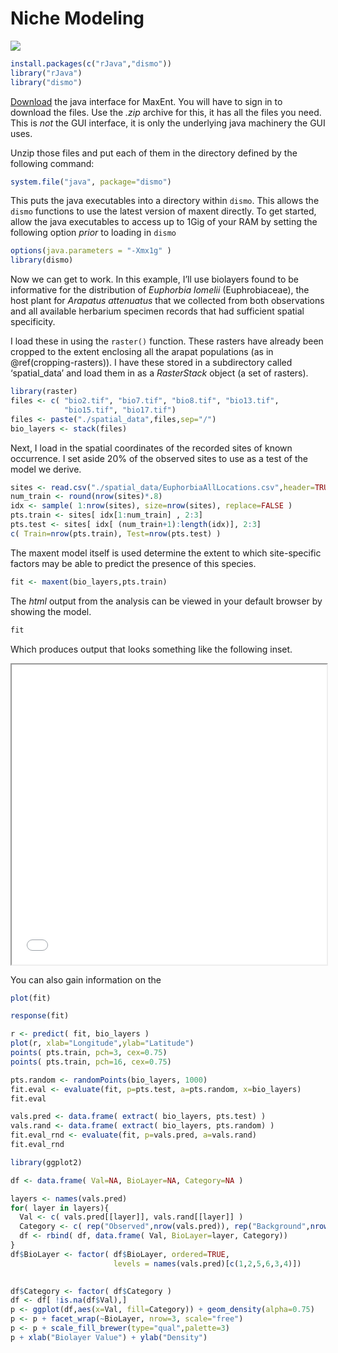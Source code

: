 # Niche Modeling {.imageChapter}

<div class="chapter_image"><img src="chapter_images/ch_bird.jpg"></div>



```r
install.packages(c("rJava","dismo"))
library("rJava")
library("dismo")
```



[Download](http://www.cs.princeton.edu/~schapire/maxent/) the java interface for MaxEnt.  You will have to sign in to download the files.  Use the *.zip* archive for this, it has all the files you need.  This is *not* the GUI interface, it is only the underlying java machinery the GUI uses.

Unzip those files and put each of them in the directory defined by the following command:

```r
system.file("java", package="dismo")
```

This puts the java executables into a directory within `dismo`.  This allows the `dismo` functions to use the latest version of maxent directly.  To get started, allow the java executables to access up to 1Gig of your RAM by setting the following option *prior* to loading in `dismo`

```r
options(java.parameters = "-Xmx1g" )
library(dismo)
```

Now we can get to work.  In this example, I'll use biolayers found to be informative for the distribution of *Euphorbia lomelii* (Euphrobiaceae), the host plant for *Arapatus attenuatus* that we collected from both observations and all available herbarium specimen records that had sufficient spatial specificity.

I load these in using the `raster()` function.  These rasters have already been cropped to the extent enclosing all the arapat populations (as in \@ref(cropping-rasters)).  I have these stored in a subdirectory called 'spatial_data' and load them in as a *RasterStack* object (a set of rasters).

```r
library(raster)
files <- c( "bio2.tif", "bio7.tif", "bio8.tif", "bio13.tif", 
            "bio15.tif", "bio17.tif")
files <- paste("./spatial_data",files,sep="/")
bio_layers <- stack(files)
```

Next, I load in the spatial coordinates of the recorded sites of known occurrence.  I set aside 20% of the observed sites to use as a test of the model we derive.

```r
sites <- read.csv("./spatial_data/EuphorbiaAllLocations.csv",header=TRUE)
num_train <- round(nrow(sites)*.8)
idx <- sample( 1:nrow(sites), size=nrow(sites), replace=FALSE )
pts.train <- sites[ idx[1:num_train] , 2:3]
pts.test <- sites[ idx[ (num_train+1):length(idx)], 2:3]
c( Train=nrow(pts.train), Test=nrow(pts.test) )
```

The maxent model itself is used determine the extent to which site-specific factors may be able to predict the presence of this species.  

```r
fit <- maxent(bio_layers,pts.train)
```

The *html* output from the analysis can be viewed in your default browser by showing the model.

```r
fit
```

Which produces output that looks something like the following inset.

<iframe width="100%" height="480px" src="media/maxent_euphorbia.htm" frameborder="1" allowfullscreen></iframe>

You can also gain information on the






```r
plot(fit)
```


```r
response(fit)
```


```r
r <- predict( fit, bio_layers )
plot(r, xlab="Longitude",ylab="Latitude")
points( pts.train, pch=3, cex=0.75)
points( pts.train, pch=16, cex=0.75)
```




```r
pts.random <- randomPoints(bio_layers, 1000)
fit.eval <- evaluate(fit, p=pts.test, a=pts.random, x=bio_layers)
fit.eval
```


```r
vals.pred <- data.frame( extract( bio_layers, pts.test) )
vals.rand <- data.frame( extract( bio_layers, pts.random) )
fit.eval_rnd <- evaluate(fit, p=vals.pred, a=vals.rand)
fit.eval_rnd
```

```r
library(ggplot2)

df <- data.frame( Val=NA, BioLayer=NA, Category=NA )

layers <- names(vals.pred)
for( layer in layers){
  Val <- c( vals.pred[[layer]], vals.rand[[layer]] )
  Category <- c( rep("Observed",nrow(vals.pred)), rep("Background",nrow(vals.rand)))
  df <- rbind( df, data.frame( Val, BioLayer=layer, Category))
}
df$BioLayer <- factor( df$BioLayer, ordered=TRUE, 
                       levels = names(vals.pred)[c(1,2,5,6,3,4)])
                                                                              

df$Category <- factor( df$Category )
df <- df[ !is.na(df$Val),]
p <- ggplot(df,aes(x=Val, fill=Category)) + geom_density(alpha=0.75)  
p <- p + facet_wrap(~BioLayer, nrow=3, scale="free") 
p <- p + scale_fill_brewer(type="qual",palette=3) 
p + xlab("Biolayer Value") + ylab("Density") 
```



